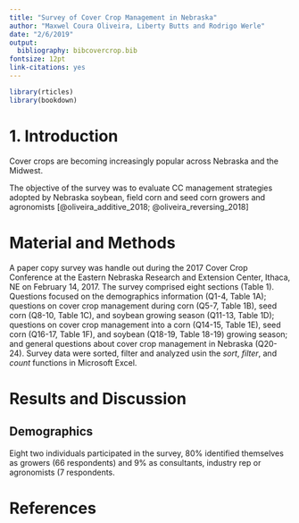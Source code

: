 ```yaml
---
title: "Survey of Cover Crop Management in Nebraska"
author: "Maxwel Coura Oliveira, Liberty Butts and Rodrigo Werle"
date: "2/6/2019"
output:
  bibliography: bibcovercrop.bib
fontsize: 12pt
link-citations: yes
---
```



```r
library(rticles)
library(bookdown)
```


# 1. Introduction 


Cover crops are becoming increasingly popular across Nebraska and the Midwest. 

 The objective of the survey was to evaluate CC management strategies adopted by Nebraska soybean, field corn and seed corn growers and agronomists [@oliveira_additive_2018; @oliveira_reversing_2018] 


# Material and Methods

A paper copy survey was handle out during the 2017 Cover Crop Conference at the Eastern Nebraska Research and Extension Center, Ithaca, NE on February 14, 2017. The survey comprised eight sections (Table 1). Questions focused on the demographics information (Q1-4, Table 1A); questions on cover crop management during corn (Q5-7, Table 1B), seed corn (Q8-10, Table 1C), and soybean growing season (Q11-13, Table 1D); questions on cover crop management into a corn (Q14-15, Table 1E), seed corn (Q16-17, Table 1F), and soybean (Q18-19, Table 18-19) growing season; and general questions about cover crop management in Nebraska (Q20-24).
Survey data were sorted, filter and analyzed usin the *sort*, *filter*, and *count* functions in Microsoft Excel. 



# Results and Discussion

## Demographics

 Eight two individuals participated in the survey, 80% identified themselves as growers (66 respondents) and 9% as consultants, industry rep or agronomists (7 respondents. 




# References
